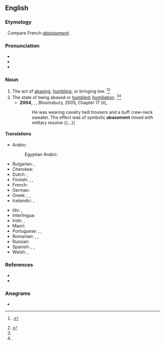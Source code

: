==English==

===Etymology===
{{suffix|abase|ment|lang=en}}. Compare French ''[[abaissement]]''.

===Pronunciation===
* {{IPA|/əˈbeɪs.mənt/|lang=en}}
* {{audio|en-us-abasement.ogg|Audio (US)|lang=en}}
* {{rhymes|eɪsmənt|lang=en}}

===Noun===
{{en-noun}}

# The act of [[abasing]], [[humbling]], or bringing low. {{defdate|Mid 16<sup>th</sup> century.}}<ref name=Chambers>{{R:CDOE|page=2}}.</ref><ref name=SOED>{{R:SOED5|page=2}}</ref>
# The state of being abased or [[humbled]]; [[humiliation]]. {{defdate|Mid 16<sup>th</sup> century}}<ref name=Chambers/><ref name=SOED/>
#* '''2004''', {{w|Alan Hollinghurst}}, ''{{w|The Line of Beauty}}'', Bloomsbury, 2005, Chapter 17 (ii),
#*: He was wearing cavalry twill trousers and a buff crew-neck sweater. The effect was of symbolic '''abasement''' mixed with military resolve {{...}}

====Translations====
{{trans-top|the act of abasing}}
* Arabic: {{t|ar|ذُلّ|m}}
*: Egyptian Arabic: {{t|arz|ذل|m|tr=zull|sc=Arab}}
* Bulgarian: {{t+|bg|унижение}}, {{t+|bg|понижение}}
* Cherokee: {{t|chr|ᎡᎳᏗᎾᏅᎡᏁᎲ|sc=Cher}}
* Dutch: {{t+|nl|vernedering}}, {{t|nl|kleinering|m}}
* Finnish: {{t+|fi|alennus}}, {{t+|fi|alennustila}}, {{t+|fi|nöyryytys}}
* French: {{t+|fr|humiliation|f}}
* German: {{t+|de|Erniedrigung|f}}
* Greek: {{t+|el|εξευτελισμός|m|sc=Grek}}, {{t+|el|υποβίβαση|f|sc=Grek}}, {{t+|el|ταπείνωση|f|sc=Grek}}
* Icelandic: {{t|is|auðmýking|f}}, {{t|is|lítillækkun|f}}
{{trans-mid}}
* Ido: {{t+|io|abaso}}, {{t+|io|humiligo}}
* Interlingua: {{t+|ia|abassamento}}
* Irish: {{t|ga|náiriú|m}}, {{t|ga|uirísliú|m}}
* Maori: {{t|mi|whakamā}}
* Portuguese: {{t|pt|rebaixe}}, {{t+|pt|humilhação}}, {{t+|pt|aviltamento}}
* Romanian: {{t+|ro|înjosire|f}}, {{t+|ro|degradare|f}}, {{t+|ro|umilire|f}}
* Russian: {{t+|ru|униже́ние|n}}
* Spanish: {{t+|es|rebajamiento|m}}, {{t+|es|abatimiento|m}}, {{t+|es|humillación|m}}
* Welsh: {{t|cy|darostyngiad|m}}, {{t|cy|iselhad|m}}
{{trans-bottom}}

===References===
<references/>
* {{R:Century 1911}}
* {{R:Webster 1913}}

===Anagrams===
* {{anagrams|en|entamebas}}